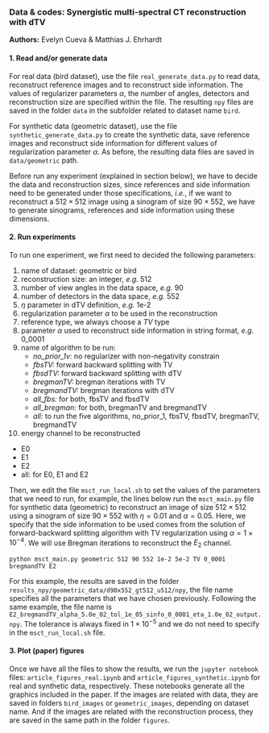 ### Data & codes: Synergistic multi-spectral CT reconstruction with dTV
**Authors:** Evelyn Cueva & Matthias J. Ehrhardt


#### 1. Read and/or generate data

For real  data (bird dataset), use the file `real_generate_data.py` to read data, reconstruct reference images and to reconstruct side information. The values of regularizer parameters $\alpha$, the number of angles, detectors and reconstruction size are specified within the file. The resulting `npy` files are saved in the folder `data` in the subfolder related to dataset name `bird`.

For synthetic data (geometric dataset), use the file `synthetic_generate_data.py` to create the synthetic data, save reference images and reconstruct side information for different values of regularization parameter $\alpha$. As before, the resulting data files are saved in `data/geometric` path. 

Before run any experiment (explained in section below), we have to decide the data and reconstruction sizes, since references and side information need to be generated under those specifications, *i.e.*, if we want to reconstruct a $512\times 512$ image using a sinogram of size $90\times 552$, we have to generate sinograms, references and side information using these dimensions. 

#### 2. Run experiments
To run one experiment, we first need to decided the following parameters:

1. name of dataset: geometric or bird
2. reconstruction size: an integer, *e.g.* 512
3. number of view angles in the data space, *e.g.* 90
4. number of detectors in the data space, *e.g.* 552
5. $\eta$  parameter in dTV definition, *e.g.* 1e-2
6. regularization parameter $\alpha$ to be used in the reconstruction 
7. reference type, we always choose a *TV* type
8. parameter $\alpha$ used to reconstruct side information in string format, *e.g.* 0_0001
9. name of algorithm to be run: 
   - *no_prior_1v:* no regularizer with non-negativity constrain
   - *fbsTV:* forward backward splitting with TV
   - *fbsdTV:* forward backward splitting with dTV
   - *bregmanTV:* bregman iterations with TV
   - *bregmandTV:* bregman iterations with dTV
   - *all_fbs:* for both, fbsTV and fbsdTV
   - *all_bregman:* for both, bregmanTV and bregmandTV
   - *all:* to run the five algorithms, no_prior_1, fbsTV, fbsdTV, bregmanTV, bregmandTV
10. energy channel to be reconstructed
   - E0
   - E1
   - E2
   - all: for E0, E1 and E2   

Then, we edit the file `msct_run_local.sh` to set the values of the parameters that we need to run, for example, the lines below run the `msct_main.py` file for synthetic data (geometric) to reconstruct an image of size $512\times 512$ using a sinogram of size $90\times 552$ with $\eta=0.01$ and $\alpha=0.05$. Here, we specify that the side information to be used comes from the solution of forward-backward splitting algorithm with TV regularization using $\alpha=1\times10^{-4}$. We will use Bregman iterations to reconstruct the $E_2$ channel.

`python msct_main.py geometric 512 90 552 1e-2 5e-2 TV 0_0001 bregmandTV E2`

For this example, the results are saved in the folder `results_npy/geometric_data/d90x552_gt512_u512/npy`, the file name specifies all the parameters that we have chosen previously. Following the same example, the file name is  `E2_bregmandTV_alpha_5.0e_02_tol_1e_05_sinfo_0_0001_eta_1.0e_02_output.npy`. The tolerance is always fixed in $1\times10^{-5}$ and we do not need to specify in the `msct_run_local.sh` file.

#### 3. Plot (paper) figures

Once we have all the files to show the results, we run the `jupyter notebook` files: `article_figures_real.ipynb` and `article_figures_synthetic.ipynb` for real and synthetic data, respectively. These notebooks generate all the graphics included in the paper. If the images are related with data, they are saved in folders `bird_images` or `geometric_images`, depending on dataset name. And if the images are related with the reconstruction process, they are saved in the same path in the folder `figures`. 

